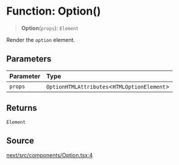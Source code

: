 # Function: Option()

> **Option**(`props`): `Element`

Render the `option` element.

## Parameters

| Parameter | Type |
| :------ | :------ |
| `props` | `OptionHTMLAttributes`\<`HTMLOptionElement`\> |

## Returns

`Element`

## Source

[next/src/components/Option.tsx:4](https://github.com/gpbl/react-day-picker/blob/86f49ff11/next/src/components/Option.tsx#L4)

